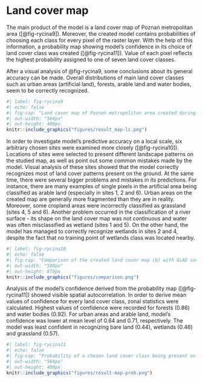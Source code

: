 # Land cover map {#sec-results-map}

The main product of the model is a land cover map of Poznań metropolitan area ([@fig-rycina9]).
Moreover, the created model contains probabilities of choosing each class for every pixel of the raster layer.
With the help of this information, a probability map showing model's confidence in its choice of land cover class was created ([@fig-rycina11]).
Value of each pixel reflects the highest probability assigned to one of seven land cover classes.

After a visual analysis of @fig-rycina9, some conclusions about its general accuracy can be made.
Overall distributions of main land cover classes such as urban areas (artificial land), forests, arable land and water bodies, seem to be correctly recognized.

```r
#| label: fig-rycina9
#| echo: false
#| fig-cap: "Land cover map of Poznań metropolitan area created during this study"
#| out-width: "564px"
#| out-height: 400px
knitr::include_graphics("figures/result_map-lc.png")
```

In order to investigate model's predictive accuracy on a local scale, six arbitrary chosen sites were examined more closely ([@fig-rycina10]).
Locations of sites were selected to present different landscape patterns on the studied map, as well as point out some common mistakes made by the model.
Visual analysis of these sites showed that the model correctly recognizes most of land cover patterns present on the ground.
At the same time, there were several bigger problems and mistakes in its predictions.
For instance, there are many examples of single pixels in the artificial area being classified as arable land (especially in sites 1, 2 and 6).
Urban areas on the created map are generally more fragmented than they are in reality.
Moreover, some cropland areas were incorrectly classified as grassland (sites 4, 5 and 6).
Another problem occurred in the classification of a river surface - its shape on the land cover map was not continuous and water was often misclassified as wetland (sites 1 and 5).
On the other hand, the model has managed to correctly recognize wetlands in sites 2 and 4, despite the fact that no training point of wetlands class was located nearby.

```r
#| label: fig-rycina10
#| echo: false
#| fig-cap: "Comparison of the created land cover map (b) with GLAD satellite imagery (a) and ortophotomap from Polish Geoportal (c)"
#| out-width: "500px"
#| out-height: 870px
knitr::include_graphics("figures/comparison.png")
```

Analysis of the model's confidence derived from the probability map ([@fig-rycina11]) showed visible spatial autocorrelation.
In order to derive mean values of confidence for every land cover class, zonal statistics were calculated.
Highest values of confidence were recorded for forests (0.86) and water bodies (0.92).
For urban areas and arable land, model's confidence was lower at mean level of 0.64 and 0.71, respectively.
The model was least confident in recognizing bare land (0.44), wetlands (0.46) and grassland (0.57).

```r
#| label: fig-rycina11
#| echo: false
#| fig-cap: "Probability of a chosen land cover class being present on the ground. This can be treated as a confidence of the model on its results."
#| out-width: "564px"
#| out-height: 400px
knitr::include_graphics("figures/result-map-prob.png")
```
